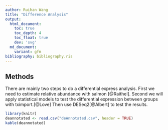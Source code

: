 ```yaml
---
author: Ruihan Wang
title: "Difference Analysis"
output:
  html_document:
    toc: true
    toc_depth: 4
    toc_float: true
    dev: 'svg'
  md_document:
    variant: gfm
bibliography: bibliography.ris
---
```


## Methods
  There are mainly two steps to do a differential express analysis.
  First we need to estimate relative abundance with salmon [@Raithel].
  Second we will apply statistical models to test the differential expression     between groups with tximport.[@Love]
  Then use DESeq2[@Albert] to test the results.


```r
library(knitr)
deannotated <- read.csv("deAnnotated.csv", header = TRUE)
kable(deannotated)
```
 
